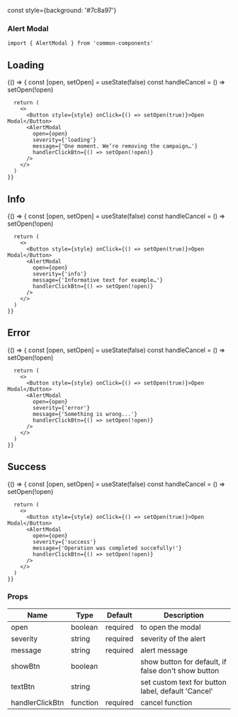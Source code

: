 const style={background: '#7c8a97'}

<Meta title="MDX|Alert Modal" component={AlertModal} />

### Alert Modal


```
import { AlertModal } from 'common-components'
```

## Loading

<Preview>
  <Story name="default">
    {() => {
      const [open, setOpen] = useState(false)
      const handleCancel = () => setOpen(!open)
      
      return (
        <>
          <Button style={style} onClick={() => setOpen(true)}>Open Modal</Button>
          <AlertModal
            open={open}
            severity={'loading'}
            message={'One moment. We’re removing the campaign…'}
            handlerClickBtn={() => setOpen(!open)}
          />
        </>
      )
    }}
  </Story>
</Preview>

## Info

<Preview>
  <Story name="Info">
    {() => {
      const [open, setOpen] = useState(false)
      const handleCancel = () => setOpen(!open)
      
      return (
        <>
          <Button style={style} onClick={() => setOpen(true)}>Open Modal</Button>
          <AlertModal
            open={open}
            severity={'info'}
            message={'Informative text for example…'}
            handlerClickBtn={() => setOpen(!open)}
          />
        </>
      )
    }}
  </Story>
</Preview>

## Error

<Preview>
  <Story name="Error">
    {() => {
      const [open, setOpen] = useState(false)
      const handleCancel = () => setOpen(!open)
      
      return (
        <>
          <Button style={style} onClick={() => setOpen(true)}>Open Modal</Button>
          <AlertModal
            open={open}
            severity={'error'}
            message={'Something is wrong...'}
            handlerClickBtn={() => setOpen(!open)}
          />
        </>
      )
    }}
  </Story>
</Preview>

## Success

<Preview>
  <Story name="Success">
    {() => {
      const [open, setOpen] = useState(false)
      const handleCancel = () => setOpen(!open)
      
      return (
        <>
          <Button style={style} onClick={() => setOpen(true)}>Open Modal</Button>
          <AlertModal
            open={open}
            severity={'success'}
            message={'Operation was completed succefully!'}
            handlerClickBtn={() => setOpen(!open)}
          />
        </>
      )
    }}
  </Story>
</Preview>

### Props

| Name            | Type     | Default  | Description                                                    |
| --------        | -------- | -------- | -----------------                                              |
| open            | boolean  | required | to open the modal                                              |
| severity        | string   | required | severity of the alert                                          |
| message         | string   | required | alert message                                                  |
| showBtn         | boolean  |          | show button for default, if false don't show button            |
| textBtn         | string   |          | set custom text for button label, default 'Cancel'             |
| handlerClickBtn | function | required | cancel function                                                |

